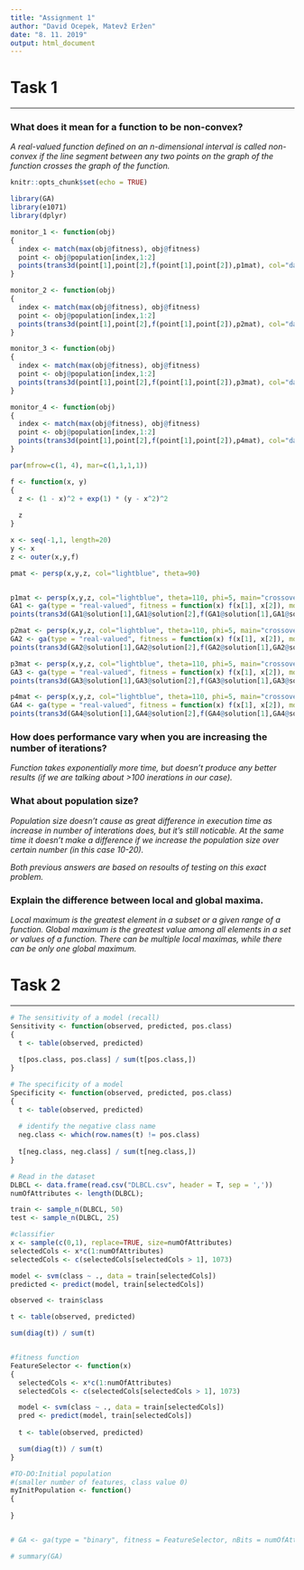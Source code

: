 ```yaml
---
title: "Assignment 1"
author: "David Ocepek, Matevž Eržen"
date: "8. 11. 2019"
output: html_document
---
```


# Task 1

-----

### What does it mean for a function to be non-convex?

*A real-valued function defined on an n-dimensional interval is called non-convex if the line segment between any two points on the graph of the function crosses the graph of the function.*

```r
knitr::opts_chunk$set(echo = TRUE)

library(GA)
library(e1071)
library(dplyr)

monitor_1 <- function(obj) 
{
  index <- match(max(obj@fitness), obj@fitness)
  point <- obj@population[index,1:2]
  points(trans3d(point[1],point[2],f(point[1],point[2]),p1mat), col="darkred", pch=4)
}

monitor_2 <- function(obj) 
{
  index <- match(max(obj@fitness), obj@fitness)
  point <- obj@population[index,1:2]
  points(trans3d(point[1],point[2],f(point[1],point[2]),p2mat), col="darkred", pch=4)
}

monitor_3 <- function(obj) 
{
  index <- match(max(obj@fitness), obj@fitness)
  point <- obj@population[index,1:2]
  points(trans3d(point[1],point[2],f(point[1],point[2]),p3mat), col="darkred", pch=4)
}

monitor_4 <- function(obj) 
{
  index <- match(max(obj@fitness), obj@fitness)
  point <- obj@population[index,1:2]
  points(trans3d(point[1],point[2],f(point[1],point[2]),p4mat), col="darkred", pch=4)
}

par(mfrow=c(1, 4), mar=c(1,1,1,1))
```

```r

f <- function(x, y)
{
  z <- (1 - x)^2 + exp(1) * (y - x^2)^2
  
  z
}

x <- seq(-1,1, length=20)
y <- x
z <- outer(x,y,f)

pmat <- persp(x,y,z, col="lightblue", theta=90)


p1mat <- persp(x,y,z, col="lightblue", theta=110, phi=5, main="crossover=blx, pmutation=0.1")
GA1 <- ga(type = "real-valued", fitness = function(x) f(x[1], x[2]), monitor = monitor_1, maxiter = 100, popSize = 50, lower = c(-1, -1), upper = c(1, 1), crossover = gareal_blxCrossover, pmutation = 0.1)
points(trans3d(GA1@solution[1],GA1@solution[2],f(GA1@solution[1],GA1@solution[2]),p1mat), col="red", pch=21)

p2mat <- persp(x,y,z, col="lightblue", theta=110, phi=5, main="crossover=blx, pmutation=0.5")
GA2 <- ga(type = "real-valued", fitness = function(x) f(x[1], x[2]), monitor = monitor_2, maxiter = 100, popSize = 50, lower = c(-1, -1), upper = c(1, 1), crossover = gareal_blxCrossover, pmutation = 0.5)
points(trans3d(GA2@solution[1],GA2@solution[2],f(GA2@solution[1],GA2@solution[2]),p2mat), col="red", pch=21)

p3mat <- persp(x,y,z, col="lightblue", theta=110, phi=5, main="crossover=laplace, pmutation=0.1")
GA3 <- ga(type = "real-valued", fitness = function(x) f(x[1], x[2]), monitor = monitor_3, maxiter = 100, popSize = 50, lower = c(-1, -1), upper = c(1, 1), crossover = gareal_laplaceCrossover, pmutation = 0.1)
points(trans3d(GA3@solution[1],GA3@solution[2],f(GA3@solution[1],GA3@solution[2]),p3mat), col="red", pch=21)

p4mat <- persp(x,y,z, col="lightblue", theta=110, phi=5, main="crossover=laplace, pmutation=0.5")
GA4 <- ga(type = "real-valued", fitness = function(x) f(x[1], x[2]), monitor = monitor_4, maxiter = 100, popSize = 50, lower = c(-1, -1), upper = c(1, 1), crossover = gareal_laplaceCrossover, pmutation = 0.5)
points(trans3d(GA4@solution[1],GA4@solution[2],f(GA4@solution[1],GA4@solution[2]),p4mat), col="red", pch=21)

```

### How does performance vary when you are increasing the number of iterations?

*Function takes exponentially more time, but doesn't produce any better results (if we are talking about >100 inerations in our case).*

### What about population size?

*Population size doesn't cause as great difference in execution time as increase in number of interations does, but it's still noticable. At the same time it doesn't make a difference if we increase the population size over certain number (in this case 10-20).*

*Both previous answers are based on resoults of testing on this exact problem.*

### Explain the difference between local and global maxima.

*Local maximum is the greatest element in a subset or a given range of a function. Global maximum is the greatest value among all elements in a set or values of a function. There can be multiple local maximas, while there can be only one global maximum.*


# Task 2

----

```r

# The sensitivity of a model (recall)
Sensitivity <- function(observed, predicted, pos.class)
{
  t <- table(observed, predicted)
  
  t[pos.class, pos.class] / sum(t[pos.class,])
}

# The specificity of a model
Specificity <- function(observed, predicted, pos.class)
{
  t <- table(observed, predicted)
  
  # identify the negative class name
  neg.class <- which(row.names(t) != pos.class)
  
  t[neg.class, neg.class] / sum(t[neg.class,])
}
```


```r

# Read in the dataset 
DLBCL <- data.frame(read.csv("DLBCL.csv", header = T, sep = ','))
numOfAttributes <- length(DLBCL); 

train <- sample_n(DLBCL, 50)
test <- sample_n(DLBCL, 25)

#classifier
x <- sample(c(0,1), replace=TRUE, size=numOfAttributes)
selectedCols <- x*c(1:numOfAttributes)
selectedCols <- c(selectedCols[selectedCols > 1], 1073)

model <- svm(class ~ ., data = train[selectedCols])
predicted <- predict(model, train[selectedCols])

observed <- train$class

t <- table(observed, predicted)

sum(diag(t)) / sum(t)


#fitness function
FeatureSelector <- function(x)
{
  selectedCols <- x*c(1:numOfAttributes)
  selectedCols <- c(selectedCols[selectedCols > 1], 1073)

  model <- svm(class ~ ., data = train[selectedCols])
  pred <- predict(model, train[selectedCols])
  
  t <- table(observed, predicted)

  sum(diag(t)) / sum(t)
}

#TO-DO:Initial population
#(smaller number of features, class value 0)
myInitPopulation <- function()
{
  
}


# GA <- ga(type = "binary", fitness = FeatureSelector, nBits = numOfAttributes, maxiter = 20, run = 5, popSize = 100)

# summary(GA)

```

